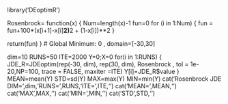 library('DEoptimR')


Rosenbrock= function(x)
  {
  Num=length(x)-1
	fun=0
	for (i in 1:Num)
	  {
    fun = fun+100*(x[i+1]-x[i]**2)**2 + (1-x[i])**2
		}

  return(fun)
  }
# Global Minimum: 0 , domain=[-30,30]

dim=10
RUNS=50
ITE=2000
Y=0;X=0
for(i in 1:RUNS)
  {
  JDE_R=JDEoptim(rep(-30, dim), rep(30, dim), Rosenbrock ,
         tol = 1e-20,NP=100, trace = FALSE,  maxiter =ITE)
  Y[i]=JDE_R$value
  }
MEAN=mean(Y)
STD=sd(Y)
MAX=max(Y)
MIN=min(Y)
cat('Rosenbrock JDE DIM=',dim,'RUNS=',RUNS,'ITE=',ITE,'\n')
cat('MEAN=',MEAN,'\n')
cat('MAX',MAX,'\n')
cat('MIN=',MIN,'\n')
cat('STD',STD,'\n')
